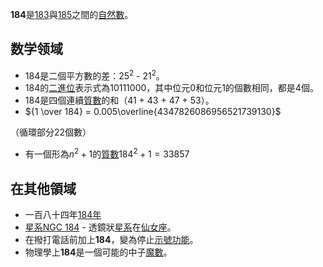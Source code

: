 {{Unreferenced|time=2020-05-24T10:13:12+00:00}}
{{noteTA|G1=Math}}
{{整数
| 质因数分解 = <math>2^3 \times 23</math>
| 罗马数字 = CLXXXIX
}}
'''184'''是[[183|183]]與[[185|185]]之間的[[自然数|自然數]]。

== 数学领域 ==
{{數字性質|use math=yes}}
* 184是二個平方數的差：25<sup>2</sup> - 21<sup>2</sup>。
* 184的[[二進位|二進位]]表示式為10111000，其中位元0和位元1的個數相同，都是4個。
* 184是四個連續[[質數|質數]]的和（41 + 43 + 47 + 53）。
* <math>{1 \over 184} = 0.005\overline{4347826086956521739130}</math>
（循環部分22個數）
* 有一個形為<math>n^{2} + 1</math>的[[質數|質數]]<math>184^{2} + 1 = 33857</math>

==在其他領域==
* 一百八十四年[[184年|184年]]
* [[星系|星系]][[NGC_184|NGC 184]] - 透鏡狀[[星系|星系]]在[[仙女座|仙女座]]。
* 在撥打{{JPN}}電話前加上'''184'''，變為停止[[示號功能|示號功能]]。
* 物理學上'''184'''是一個可能的中子[[魔數|魔數]]。

{{Num-stub}}